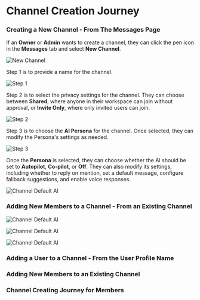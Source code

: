 # Channel Creation Journey

### Creating a New Channel - From The Messages Page

If an **Owner** or **Admin** wants to create a channel, they can click the pen icon in the **Messages** tab and select **New Channel**.

![New Channel](/images/channel1.png)

Step 1 is to provide a name for the channel.

![Step 1](/images/channel2.png)

Step 2 is to select the privacy settings for the channel. They can choose between **Shared**, where anyone in their workspace can join without approval, or **Invite Only**, where only invited users can join.

![Step 2](/images/channel3.png)

Step 3 is to choose the **AI Persona** for the channel. Once selected, they can modify the Persona's settings as needed.

![Step 3](/images/channel4.png)

Once the **Persona** is selected, they can choose whether the AI should be set to **Autopilot**, **Co-pilot**, or **Off**. They can also modify its settings, including whether to reply on mention, set a default message, configure fallback suggestions, and enable voice responses.

![Channel Default AI](/images/channel5.png)

### Adding New Members to a Channel - From an Existing Channel



![Channel Default AI](/images/channel6.png)



![Channel Default AI](/images/channel7.png)



![Channel Default AI](/images/channel8.png)


### Adding a User to a Channel - From the User Profile Name


### Adding New Members to an Existing Channel


### Channel Creating Journey for Members


